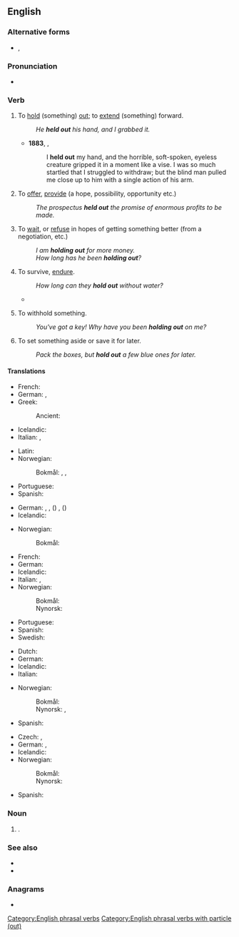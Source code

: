 {{also|holdout}}
==English==

===Alternative forms===
* {{sense|noun}} {{l|en|hold-out}}, {{l|en|holdout}}

===Pronunciation===
* {{audio|en|en-au-hold out.ogg|Audio (AU)}}

===Verb===
{{en-verb|holds out|holding out|held out}}

# {{lb|en|transitive|literally}} To [[hold]] (something) [[out]]; to [[extend]] (something) forward.
#: ''He '''held out''' his hand, and I grabbed it.''
#* '''1883''', {{w|Robert Louis Stevenson}}, ''{{w|Treasure Island}}''
#*: I '''held out''' my hand, and the horrible, soft-spoken, eyeless creature gripped it in a moment like a vise. I was so much startled that I struggled to withdraw; but the blind man pulled me close up to him with a single action of his arm.
# {{lb|en|figuratively}} To [[offer]], [[provide]] (a hope, possibility, opportunity etc.)
#: ''The prospectus '''held out''' the promise of enormous profits to be made.''
# {{lb|en|idiomatic|often|with ''for''}} To [[wait]], or [[refuse]] in hopes of getting something better (from a negotiation, etc.)
#: ''I am '''holding out''' for more money.''
#: ''How long has he been '''holding out'''?''
# {{lb|en|idiomatic}} To survive, [[endure]].
#: ''How long can they '''hold out''' without water?''
#* {{quote-journal
|en
|date=September 2, 2011
|author=
|title=Wales 2-1 Montenegro
|work=BBC
|url=http://news.bbc.co.uk/sport2/hi/football/14660870.stm
|page=
|passage=Stevan Jovetic gave Montenegro hope when he unleashed a pile-driver but Wales '''held out''' for a much-needed win.}}
# {{lb|en|idiomatic|usually|with ''on''}} To withhold something.
#: ''You've got a key! Why have you been '''holding out''' on me?''
# {{lb|en|transitive}} To set something aside or save it for later.
#: ''Pack the boxes, but '''hold out''' a few blue ones for later.''

====Translations====
{{trans-top|to hold}}
* French: {{t+|fr|tendre}}
* German: {{t+|de|hinhalten}}, {{t+|de|reichen}}
* Greek:
*: Ancient: {{t|grc|ἐκπετάννυμι}}
* Icelandic: {{t+|is|halda}} {{t+|is|út}} {{t|is|hendinni}}
* Italian: {{t+|it|attendere}}, {{t+|it|aspettare}}
{{trans-mid}}
* Latin: {{t|la|porrigō}}
* Norwegian:
*: Bokmål: {{t|nb|holde frem}}, {{t|nb|holde fram}}, {{t|nb|holde ut}}
* Portuguese: {{t+|pt|reter}}
* Spanish: {{t+|es|tender}}
{{trans-bottom}}

{{trans-top|to wait for something better}}
* German: {{t+|de|abwarten}}, {{t+|de|ausharren}}, ({{l|de|beharrlich}}) {{t+|de|warten}}, ({{l|de|unbeirrbar}}) {{t+|de|warten}}
* Icelandic: {{t|is|hinkra}}
{{trans-mid}}
* Norwegian:
*: Bokmål: {{t+|nb|avvente}}
{{trans-bottom}}

{{trans-top|endure}}
* French: {{t+|fr|tenir}}
* German: {{t+|de|aushalten}}
* Icelandic: {{t|is|þrauka}}
* Italian: {{t+|it|resistere}}, {{t+|it|sopravvivere}}
* Norwegian:
*: Bokmål: {{t|nb|holde ut}}
*: Nynorsk: {{t|nn|halde ut}}
{{trans-mid}}
* Portuguese: {{t|pt|prevalecer}}
* Spanish: {{t+|es|aguantar}}
* Swedish: {{t+|sv|hålla ut}}
{{trans-bottom}}

{{trans-top|withhold something}}
* Dutch: {{t+|nl|achterhouden}}
* German: {{t+|de|zurückhalten}}
* Icelandic: {{t+|is|halda}} {{t+|is|einhverju}} {{t|is|leyndu}}
* Italian: {{t+|it|aspettarsi}}
{{trans-mid}}
* Norwegian:
*: Bokmål: {{t|nb|holde tilbake}}
*: Nynorsk: {{t|nn|halde attende}}, {{t|nn|halde tilbake}}
* Spanish: {{t+|es|retener}}
{{trans-bottom}}

{{trans-top|to save something for later}}
* Czech: {{t+|cs|odložit}}, {{t|cs|dát stranou}}
* German: {{t+|de|aufheben}}, {{t|de|aufsparen}}
* Icelandic: {{t+|is|geyma}}
* Norwegian:
*: Bokmål: {{t|nb|holde av}}
*: Nynorsk: {{t|nn|halde av}}
{{trans-mid}}
* Spanish: {{t+|es|guardar}}
{{trans-bottom}}

===Noun===
{{en-noun}}

# {{alternative spelling of|en|holdout}}.

===See also===
* {{l|en|dead-ender}}
* {{l|en|diehard}}

===Anagrams===
* {{anagrams|en|a=dhlootu|outhold}}

[[Category:English phrasal verbs]]
[[Category:English phrasal verbs with particle (out)]]